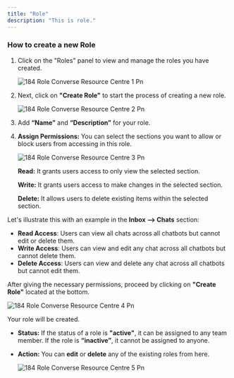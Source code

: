 ```yaml
---
title: "Role"
description: "This is role."
---
```


### **How to create a new Role**

1. Click on the "Roles" panel to view and manage the roles you have created.

   ![184 Role  Converse Resource Centre 1 Pn](/images/how-botpenguin-works/role/184.role__Converse_resource_centre-1.png)
2. Next, click on **"Create Role"** to start the process of creating a new role.

   ![184 Role  Converse Resource Centre 2 Pn](/images/how-botpenguin-works/role/184.role__Converse_resource_centre-2.png)
3. Add **“Name”** and **“Description”** for your role.
4. **Assign Permissions:** You can select the sections you want to allow or block users from accessing in this role.

   ![184 Role  Converse Resource Centre 3 Pn](/images/how-botpenguin-works/role/184.role__Converse_resource_centre-3.png)

   **Read:** It grants users access to only view the selected section.

   **Write:** It grants users access to make changes in the selected section.

   **Delete:** It allows users to delete existing items within the selected section.

Let's illustrate this with an example in the **Inbox —\> Chats** section:

- **Read Access**: Users can view all chats across all chatbots but cannot edit or delete them.
- **Write Access**: Users can view and edit any chat across all chatbots but cannot delete them.
- **Delete Access**: Users can view and delete any chat across all chatbots but cannot edit them.

After giving the necessary permissions, proceed by clicking on **"Create Role"** located at the bottom.

![184 Role  Converse Resource Centre 4 Pn](/images/how-botpenguin-works/role/184.role__Converse_resource_centre-4.png)

Your role will be created.

- **Status:** If the status of a role is **"active"**, it can be assigned to any team member. If the role is **“inactive”**, it cannot be assigned to anyone.
- **Action:** You can **edit** or **delete** any of the existing roles from here.

  ![184 Role  Converse Resource Centre 5 Pn](/images/how-botpenguin-works/role/184.role__Converse_resource_centre-5.png)